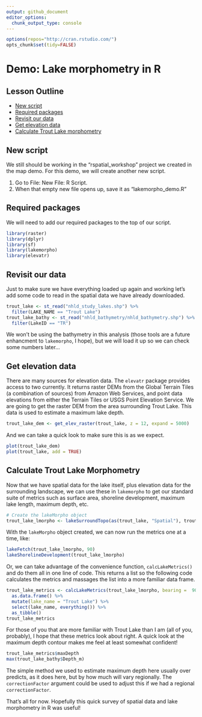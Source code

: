 ```yaml
---
output: github_document
editor_options: 
  chunk_output_type: console
---
```



```r
options(repos="http://cran.rstudio.com/")
opts_chunk$set(tidy=FALSE)
```
 
# Demo: Lake morphometry in R

## Lesson Outline
- [New script](#new-script)
- [Required packages](#required-packages)
- [Revisit our data](#revisit-our-data)
- [Get elevation data](#get-elevation-data)
- [Calculate Trout Lake morphometry](#calculate-trout-lake-morphometry)

## New script
We still should be working in the "rspatial_workshop" project we created in the map demo.  For this demo, we will create another new script.  

1. Go to File: New File: R Script.  
2. When that empty new file opens up, save it as "lakemorpho_demo.R"

## Required packages
We will need to add our required packages to the top of our script.

```r
library(raster)
library(dplyr)
library(sf)
library(lakemorpho)
library(elevatr)
```

## Revisit our data
Just to make sure we have everything loaded up again and working let's add some code to read in the spatial data we have already downloaded.  


```r
trout_lake <- st_read("nhld_study_lakes.shp") %>% 
  filter(LAKE_NAME == "Trout Lake")
trout_lake_bathy <- st_read("nhld_bathymetry/nhld_bathymetry.shp") %>%
  filter(LakeID == "TR")
```

We won't be using the bathymetry in this analysis (those tools are a future enhancment to `lakemorpho`, I hope), but we will load it up so we can check some numbers later...

## Get elevation data
There are many sources for elevation data.  The `elevatr` package provides access to two currently.  It returns raster DEMs from the Global Terrain Tiles (a combination of sources) from Amazon Web Services, and point data elevations from either the Terrain Tiles or USGS Point Elevation Service.  We are going to get the raster DEM from the area surrounding Trout Lake.  This data is used to estimate a maximum lake depth.

```r
trout_lake_dem <- get_elev_raster(trout_lake, z = 12, expand = 5000)
```

And we can take a quick look to make sure this is as we expect.

```r
plot(trout_lake_dem)
plot(trout_lake, add = TRUE)
```

## Calculate Trout Lake Morphometry
Now that we have spatial data for the lake itself, plus elevation data for the surrounding landscape, we can use these in `lakemorpho` to get our standard suite of metrics such as surface area, shoreline development, maximum lake length, maximum depth, etc.

```r
# Create the lakeMorpho object
trout_lake_lmorpho <- lakeSurroundTopo(as(trout_lake, "Spatial"), trout_lake_dem)
```

With the `lakeMorpho` object created, we can now run the metrics one at a time, like:

```r
lakeFetch(trout_lake_lmorpho, 90)
lakeShorelineDevelopment(trout_lake_lmorpho)
```

Or, we can take advantage of the convenience function, `calcLakeMetrics()` and do them all in one line of code.  This returns a list so the following code calculates the metrics and massages the list into a more familiar data frame.

```r
trout_lake_metrics <- calcLakeMetrics(trout_lake_lmorpho, bearing =  90, pointDens = 100, correctFactor = 1) %>%
  as.data.frame() %>%
  mutate(lake_name = "Trout Lake") %>%
  select(lake_name, everything()) %>% 
  as_tibble()
trout_lake_metrics
```

For those of you that are more familiar with Trout Lake than I am (all of you, probably), I hope that these metrics look about right.  A quick look at the maximum depth contour makes me feel at least somewhat confident!

```r
trout_lake_metrics$maxDepth
max(trout_lake_bathy$Depth_m)
```

The simple method we used to estimate maximum depth here usually over predicts, as it does here, but by how much will vary regionally.  The `correctionFactor` argument could be used to adjust this if we had a regional `correctionFactor`.

That's all for now.  Hopefully this quick survey of spatial data and lake morphometry in R was useful!


